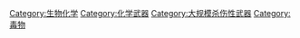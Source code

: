 {{catmore}}
{{Commonscat|Agents}}
[[Category:生物化学|Category:生物化学]]
[[Category:化学武器|Category:化学武器]]
[[Category:大规模杀伤性武器|Category:大规模杀伤性武器]]
[[Category:毒物|Category:毒物]]